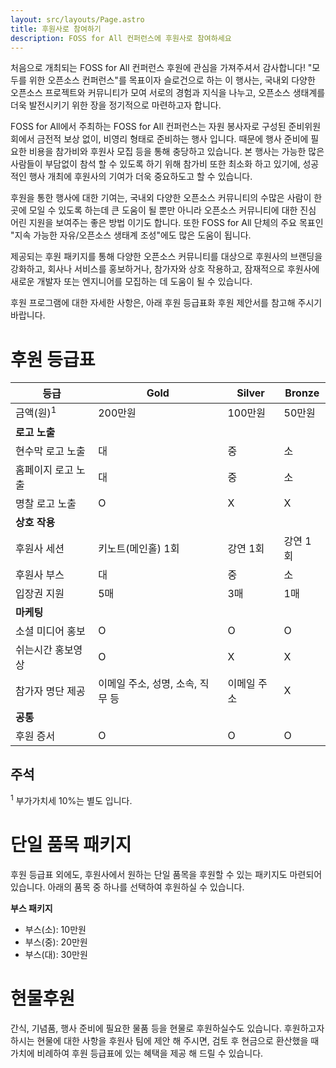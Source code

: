 ```yaml
---
layout: src/layouts/Page.astro
title: 후원사로 참여하기
description: FOSS for All 컨퍼런스에 후원사로 참여하세요
---
```


처음으로 개최되는 FOSS for All 컨퍼런스 후원에 관심을 가져주셔서 감사합니다! "모두를 위한 오픈소스 컨퍼런스"를 목표이자 슬로건으로 하는 이 행사는, 국내외 다양한 오픈소스 프로젝트와 커뮤니티가 모여 서로의 경험과 지식을 나누고, 오픈소스 생태계를 더욱 발전시키기 위한 장을 정기적으로 마련하고자 합니다. 

FOSS for All에서 주최하는 FOSS for All 컨퍼런스는 자원 봉사자로 구성된 준비위원회에서 금전적 보상 없이, 비영리 형태로 준비하는 행사 입니다. 때문에 행사 준비에 필요한 비용을 참가비와 후원사 모집 등을 통해 충당하고 있습니다. 본 행사는 가능한 많은 사람들이 부담없이 참석 할 수 있도록 하기 위해 참가비 또한 최소화 하고 있기에, 성공적인 행사 개최에 후원사의 기여가 더욱 중요하도고 할 수 있습니다.

후원을 통한 행사에 대한 기여는, 국내외 다양한 오픈소스 커뮤니티의 수많은 사람이 한 곳에 모일 수 있도록 하는데 큰 도움이 될 뿐만 아니라 오픈소스 커뮤니티에 대한 진심 어린 지원을 보여주는 좋은 방법 이기도 합니다. 또한 FOSS for All 단체의 주요 목표인 "지속 가능한 자유/오픈소스 생태계 조성"에도 많은 도움이 됩니다.

제공되는 후원 패키지를 통해 다양한 오픈소스 커뮤니티를 대상으로 후원사의 브랜딩을 강화하고, 회사나 서비스를 홍보하거나, 참가자와 상호 작용하고, 잠재적으로 후원사에 새로운 개발자 또는 엔지니어를 모집하는 데 도움이 될 수 있습니다.

후원 프로그램에 대한 자세한 사항은, 아래 후원 등급표화 후원 제안서를 참고해 주시기 바랍니다. 

# 후원 등급표

| 등급 | Gold | Silver | Bronze |
| --- | --- | --- | --- |
| 금액(원)<sup>1</sup> | 200만원 | 100만원 | 50만원 |
| **로고 노출** |  |  |  |
| 현수막 로고 노출 | 대 | 중 | 소 |
| 홈페이지 로고 노출 | 대 | 중 | 소 |
| 명찰 로고 노출 | O | X | X |
| **상호 작용** |  |  |  |
| 후원사 세션 | 키노트(메인홀) 1회 | 강연 1회 | 강연 1회 |
| 후원사 부스 | 대 | 중 | 소 |
| 입장권 지원 | 5매 | 3매 | 1매 |
| **마케팅** |  |  |  |
| 소셜 미디어 홍보 | O | O | O |
| 쉬는시간 홍보영상 | O | X | X |
| 참가자 명단 제공 | 이메일 주소, 성명, 소속, 직무 등 | 이메일 주소 | X |
| **공통** |  |  |  |
| 후원 증서 | O | O | O |
## 주석
<sup>1</sup> 부가가치세 10%는 별도 입니다.
# 단일 품목 패키지 

후원 등급표 외에도, 후원사에서 원하는 단일 품목을 후원할 수 있는 패키지도 마련되어 있습니다. 아래의 품목 중 하나를 선택하여 후원하실 수 있습니다.

**부스 패키지**
- 부스(소): 10만원
- 부스(중): 20만원
- 부스(대): 30만원


# 현물후원
간식, 기념품, 행사 준비에 필요한 물품 등을 현물로 후원하실수도 있습니다. 후원하고자 하시는 현물에 대한 사항을 후원사 팀에 제안 해 주시면, 검토 후 현금으로 환산했을 때 가치에 비례하여 후원 등급표에 있는 혜택을 제공 해 드릴 수 있습니다.